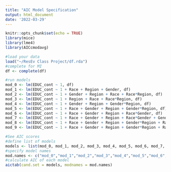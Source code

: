 ```yaml
---
title: "AIC Model Specification"
output: html_document
date: '2022-03-29'
---
```


```r
knitr::opts_chunk$set(echo = TRUE)
library(mice)
library(lme4)
library(AICcmodavg)
```
```r
#load your data
load("~/ResEv Class Project/df.rda")
#complete for MI
df <- complete(df)
```
```r
#run models
mod_0 <- lm(EDUC_cont ~ 1, df)
mod_1 <- lm(EDUC_cont ~ 1 + Race + Region + Gender, df)
mod_2 <- lm(EDUC_cont ~ 1 + Gender + Region + Race + Race*Region, df)
mod_3 <- lm(EDUC_cont ~ 1 + Region + Race + Race*Region, df)
mod_4 <- lm(EDUC_cont ~ 1 + Gender + Region + Gender*Region, df)
mod_5 <- lm(EDUC_cont ~ 1 + Race + Gender + Region + Gender*Region, df)
mod_6 <- lm(EDUC_cont ~ 1 + Race + Gender + Region + Race*Gender, df)
mod_7 <- lm(EDUC_cont ~ 1 + Race + Gender + Region + Race*Gender + Gender*Region, df)
mod_8 <- lm(EDUC_cont ~ 1 + Race + Gender + Region + Gender*Region + Race*Gender + Race*Region, df)
mod_9 <- lm(EDUC_cont ~ 1 + Race + Gender + Region + Gender*Region + Race*Gender + Race*Region + Race*Region*Gender, df)
```
```r
#See AIC scores
#define list of models
models <- list(mod_0, mod_1, mod_2, mod_3, mod_4, mod_5, mod_6, mod_7, mod_8, mod_9, mod_10)
#specify model names
mod.names <- c("mod_0","mod_1","mod_2","mod_3","mod_4","mod_5","mod_6", "mod_7", "mod_8", "mod_9", "mod_10")
#calculate AIC of each model
aictab(cand.set = models, modnames = mod.names)
```

